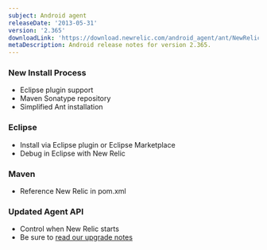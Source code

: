 ```yaml
---
subject: Android agent
releaseDate: '2013-05-31'
version: '2.365'
downloadLink: 'https://download.newrelic.com/android_agent/ant/NewRelic_Android_Agent_2.365.zip'
metaDescription: Android release notes for version 2.365.
---
```


### New Install Process

* Eclipse plugin support
* Maven Sonatype repository
* Simplified Ant installation

### Eclipse

* Install via Eclipse plugin or Eclipse Marketplace
* Debug in Eclipse with New Relic

### Maven

* Reference New Relic in pom.xml

### Updated Agent API

* Control when New Relic starts
* Be sure to [read our upgrade notes](https://newrelic.com/docs/mobile-apps/android-1-upgrade)
